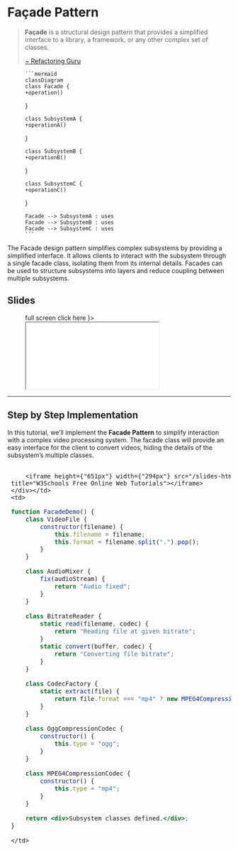 
# Façade Pattern

> **Façade** is a structural design pattern that provides a simplified interface to a library, a framework, or any other complex set of classes.
>
> [~ Refactoring Guru](https://refactoring.guru/design-patterns/facade)

<Figure caption={"Façade Pattern UML Class Diagram"}>

    ```mermaid
    classDiagram
    class Facade {
    +operation()
}

    class SubsystemA {
    +operationA()
}

    class SubsystemB {
    +operationB()
}

    class SubsystemC {
    +operationC()
}

    Facade --> SubsystemA : uses
    Facade --> SubsystemB : uses
    Facade --> SubsystemC : uses
    ```

</Figure>

The Facade design pattern simplifies complex subsystems by providing a simplified interface. It allows clients to interact with the subsystem through a single facade class, isolating them from its internal details. Facades can be used to structure subsystems into layers and reduce coupling between multiple subsystems.

## Slides

<Figure caption={"Factory Pattern"} subcaption={
    <a href={"/slides-html/Facade/#0"} target={"_blank"} rel="noopener noreferrer">full screen click here</a>
}>
    <iframe height={"500"} width={"100%"} src="/slides-html/Facade/#0" title="W3Schools Free Online Web Tutorials"></iframe>
</Figure>

---

## Step by Step Implementation

In this tutorial, we’ll implement the **Facade Pattern** to simplify interaction with a complex video processing system. The facade class will provide an easy interface for the client to convert videos, hiding the details of the subsystem’s multiple classes.



<table><thead>
<tr>
    <td><div className={""}>

        <iframe height={"651px"} width={"294px"} src="/slides-html/Facade-Implementation/#0" title="W3Schools Free Online Web Tutorials"></iframe>
    </div></td>
    <td>



```jsx live
function FacadeDemo() {
    class VideoFile {
        constructor(filename) {
            this.filename = filename;
            this.format = filename.split(".").pop();
        }
    }

    class AudioMixer {
        fix(audioStream) {
            return "Audio fixed";
        }
    }

    class BitrateReader {
        static read(filename, codec) {
            return "Reading file at given bitrate";
        }
        static convert(buffer, codec) {
            return "Converting file bitrate";
        }
    }

    class CodecFactory {
        static extract(file) {
            return file.format === "mp4" ? new MPEG4CompressionCodec() : new OggCompressionCodec();
        }
    }

    class OggCompressionCodec {
        constructor() {
            this.type = "ogg";
        }
    }

    class MPEG4CompressionCodec {
        constructor() {
            this.type = "mp4";
        }
    }

    return <div>Subsystem classes defined.</div>;
}
```

    </td>
</tr></thead>
</table>


